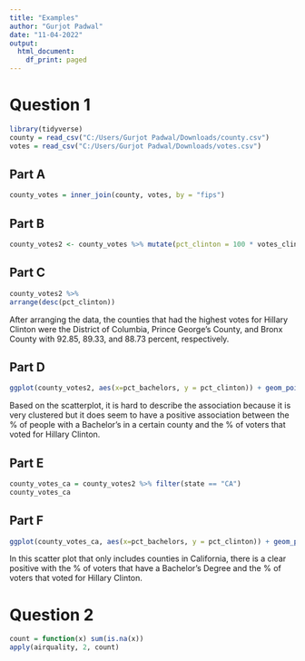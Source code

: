 ```yaml
---
title: "Examples"
author: "Gurjot Padwal"
date: "11-04-2022"
output:
  html_document:
    df_print: paged
---
```


# **Question 1**

```r
library(tidyverse)
county = read_csv("C:/Users/Gurjot Padwal/Downloads/county.csv")
votes = read_csv("C:/Users/Gurjot Padwal/Downloads/votes.csv")
```
## **Part A**

```r
county_votes = inner_join(county, votes, by = "fips")
```

## **Part B**

```r
county_votes2 <- county_votes %>% mutate(pct_clinton = 100 * votes_clinton/ total_votes)
```
## **Part C**

```r
county_votes2 %>%
arrange(desc(pct_clinton))
```

After arranging the data, the counties that had the highest votes for Hillary Clinton were the District of Columbia, Prince George's County, and Bronx County with 92.85, 89.33, and 88.73 percent, respectively.

## **Part D**

```r
ggplot(county_votes2, aes(x=pct_bachelors, y = pct_clinton)) + geom_point() + geom_smooth() + ylab("% Voted for Clinton") + xlab("% With a Bachelor's Degree")
```
Based on the scatterplot, it is hard to describe the association because it is very clustered but it does seem to have a positive association between the % of people with a Bachelor's in a certain county and the % of voters that voted for Hillary Clinton.

## **Part E**

```r
county_votes_ca = county_votes2 %>% filter(state == "CA")
county_votes_ca
```

## **Part F**

```r
ggplot(county_votes_ca, aes(x=pct_bachelors, y = pct_clinton)) + geom_point() + geom_smooth() + ylab("% Voted for Clinton") + xlab("% With a Bachelor's Degree")
```
In this scatter plot that only includes counties in California, there is a clear positive with the % of voters that have a Bachelor's Degree and the % of voters that voted for Hillary Clinton.


# **Question 2**

```r
count = function(x) sum(is.na(x))
apply(airquality, 2, count)
```

